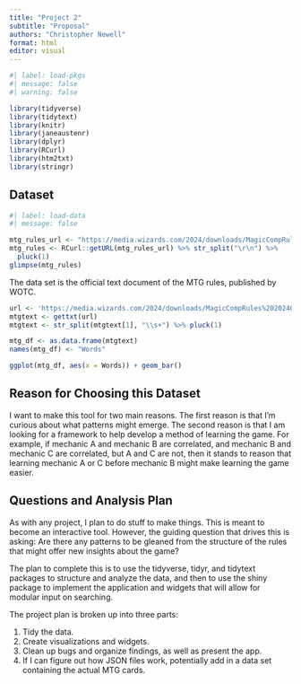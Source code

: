 ```yaml
---
title: "Project 2"
subtitle: "Proposal"
authors: "Christopher Newell"
format: html
editor: visual
---
```


```r
#| label: load-pkgs
#| message: false
#| warning: false

library(tidyverse)
library(tidytext)
library(knitr)
library(janeaustenr) 
library(dplyr)
library(RCurl)
library(htm2txt)
library(stringr)

```

## Dataset

```r
#| label: load-data
#| message: false

mtg_rules_url <- "https://media.wizards.com/2024/downloads/MagicCompRules%2020240308.txt"
mtg_rules <- RCurl::getURL(mtg_rules_url) %>% str_split("\r\n") %>%
  pluck(1)
glimpse(mtg_rules)

```

The data set is the official text document of the MTG rules, published by WOTC.

```r
url <- 'https://media.wizards.com/2024/downloads/MagicCompRules%2020240308.txt'
mtgtext <- gettxt(url)
mtgtext <- str_split(mtgtext[1], "\\s+") %>% pluck(1)

mtg_df <- as.data.frame(mtgtext)
names(mtg_df) <- "Words"

ggplot(mtg_df, aes(x = Words)) + geom_bar()

```

## Reason for Choosing this Dataset

I want to make this tool for two main reasons. The first reason is that I’m curious about what patterns might emerge. The second reason is that I am looking for a framework to help develop a method of learning the game. For example, if mechanic A and mechanic B are correlated, and mechanic B and mechanic C are correlated, but A and C are not, then it stands to reason that learning mechanic A or C before mechanic B might make learning the game easier.

## Questions and Analysis Plan

As with any project, I plan to do stuff to make things. This is meant to become an interactive tool. However, the guiding question that drives this is asking: Are there any patterns to be gleaned from the structure of the rules that might offer new insights about the game?

The plan to complete this is to use the tidyverse, tidyr, and tidytext packages to structure and analyze the data, and then to use the shiny package to implement the application and widgets that will allow for modular input on searching.

The project plan is broken up into three parts:

1.  Tidy the data.
2.  Create visualizations and widgets.
3.  Clean up bugs and organize findings, as well as present the app.
4.  If I can figure out how JSON files work, potentially add in a data set containing the actual MTG cards.
